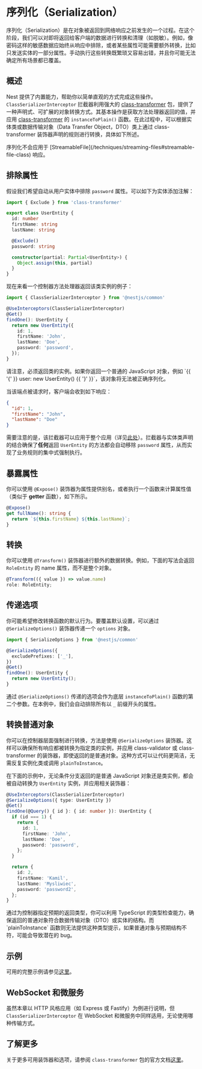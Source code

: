 # 序列化（Serialization）

序列化（Serialization）是在对象被返回到网络响应之前发生的一个过程。在这个阶段，我们可以对即将返回给客户端的数据进行转换和清理（如脱敏）。例如，像密码这样的敏感数据应始终从响应中排除，或者某些属性可能需要额外转换，比如只发送实体的一部分属性。手动执行这些转换既繁琐又容易出错，并且你可能无法确定所有场景都已覆盖。

## 概述

Nest 提供了内置能力，帮助你以简单直观的方式完成这些操作。`ClassSerializerInterceptor` 拦截器利用强大的 [class-transformer](https://github.com/typestack/class-transformer) 包，提供了一种声明式、可扩展的对象转换方式。其基本操作是获取方法处理器返回的值，并应用 [class-transformer](https://github.com/typestack/class-transformer) 的 `instanceToPlain()` 函数。在此过程中，可以根据实体类或数据传输对象（Data Transfer Object，DTO）类上通过 class-transformer 装饰器声明的规则进行转换，具体如下所述。

<CalloutInfo>
  序列化不会应用于 [StreamableFile](/techniques/streaming-files#streamable-file-class) 响应。
</CalloutInfo>

## 排除属性

假设我们希望自动从用户实体中排除 `password` 属性。可以如下为实体添加注解：

```ts
import { Exclude } from 'class-transformer'

export class UserEntity {
  id: number
  firstName: string
  lastName: string

  @Exclude()
  password: string

  constructor(partial: Partial<UserEntity>) {
    Object.assign(this, partial)
  }
}
```

现在来看一个控制器方法处理器返回该类实例的例子：

```ts
import { ClassSerializerInterceptor } from '@nestjs/common'

@UseInterceptors(ClassSerializerInterceptor)
@Get()
findOne(): UserEntity {
  return new UserEntity({
    id: 1,
    firstName: 'John',
    lastName: 'Doe',
    password: 'password',
  });
}
```

<CalloutInfo type='warning'>
请注意，必须返回类的实例。如果你返回一个普通的 JavaScript 对象，例如 `{{ '{' }} user: new UserEntity() {{ '}' }}`，该对象将无法被正确序列化。
</CalloutInfo>

当该端点被请求时，客户端会收到如下响应：

```json
{
  "id": 1,
  "firstName": "John",
  "lastName": "Doe"
}
```

需要注意的是，该拦截器可以应用于整个应用（详见[此处](/interceptors#binding-interceptors)）。拦截器与实体类声明的结合确保了**任何**返回 `UserEntity` 的方法都会自动移除 `password` 属性，从而实现了业务规则的集中式强制执行。

## 暴露属性

你可以使用 `@Expose()` 装饰器为属性提供别名，或者执行一个函数来计算属性值（类似于 **getter** 函数），如下所示。

```ts
@Expose()
get fullName(): string {
  return `${this.firstName} ${this.lastName}`;
}
```

## 转换

你可以使用 `@Transform()` 装饰器进行额外的数据转换。例如，下面的写法会返回 `RoleEntity` 的 name 属性，而不是整个对象。

```ts
@Transform(({ value }) => value.name)
role: RoleEntity;
```

## 传递选项

你可能希望修改转换函数的默认行为。要覆盖默认设置，可以通过 `@SerializeOptions()` 装饰器传递一个 `options` 对象。

```ts
import { SerializeOptions } from '@nestjs/common'

@SerializeOptions({
  excludePrefixes: ['_'],
})
@Get()
findOne(): UserEntity {
  return new UserEntity();
}
```

通过 `@SerializeOptions()` 传递的选项会作为底层 `instanceToPlain()` 函数的第二个参数。在本例中，我们会自动排除所有以 `_` 前缀开头的属性。

## 转换普通对象

你可以在控制器层面强制进行转换，方法是使用 `@SerializeOptions` 装饰器。这样可以确保所有响应都被转换为指定类的实例，并应用 class-validator 或 class-transformer 的装饰器，即使返回的是普通对象。这种方式可以让代码更简洁，无需反复实例化类或调用 `plainToInstance`。

在下面的示例中，无论条件分支返回的是普通 JavaScript 对象还是类实例，都会被自动转换为 `UserEntity` 实例，并应用相关装饰器：

```ts
@UseInterceptors(ClassSerializerInterceptor)
@SerializeOptions({ type: UserEntity })
@Get()
findOne(@Query() { id }: { id: number }): UserEntity {
  if (id === 1) {
    return {
      id: 1,
      firstName: 'John',
      lastName: 'Doe',
      password: 'password',
    };
  }

  return {
    id: 2,
    firstName: 'Kamil',
    lastName: 'Mysliwiec',
    password: 'password2',
  };
}
```

<CalloutInfo>
  通过为控制器指定预期的返回类型，你可以利用 TypeScript
  的类型检查能力，确保返回的普通对象符合数据传输对象（DTO）或实体的结构。而 `plainToInstance`
  函数则无法提供这种类型提示，如果普通对象与预期结构不符，可能会导致潜在的 bug。
</CalloutInfo>

## 示例

可用的完整示例请参见[这里](https://github.com/nestjs/nest/tree/master/sample/21-serializer)。

## WebSocket 和微服务

虽然本章以 HTTP 风格应用（如 Express 或 Fastify）为例进行说明，但 `ClassSerializerInterceptor` 在 WebSocket 和微服务中同样适用，无论使用哪种传输方式。

## 了解更多

关于更多可用装饰器和选项，请参阅 `class-transformer` 包的官方文档[这里](https://github.com/typestack/class-transformer)。
